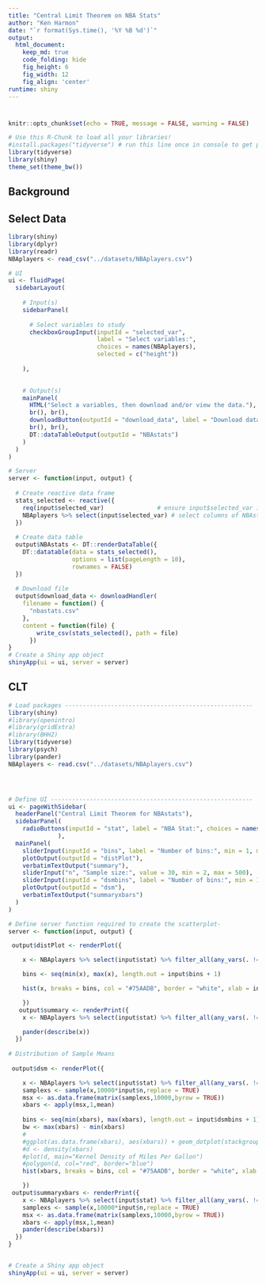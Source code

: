 ```yaml
---
title: "Central Limit Theorem on NBA Stats"
author: "Ken Harmon"
date: "`r format(Sys.time(), '%Y %B %d')`"
output:
  html_document:  
    keep_md: true
    code_folding: hide
    fig_height: 6
    fig_width: 12
    fig_align: 'center'
runtime: shiny
---
```


# {.tabset .tabset-fade}

```r
knitr::opts_chunk$set(echo = TRUE, message = FALSE, warning = FALSE)
```

```r
# Use this R-Chunk to load all your libraries!
#install.packages("tidyverse") # run this line once in console to get package
library(tidyverse)
library(shiny)
theme_set(theme_bw())
```

## Background

## Select Data

```r
library(shiny)
library(dplyr)
library(readr)
NBAplayers <- read_csv("../datasets/NBAplayers.csv")

# UI
ui <- fluidPage(
  sidebarLayout(
    
    # Input(s)
    sidebarPanel(
      
      # Select variables to study
      checkboxGroupInput(inputId = "selected_var",
                         label = "Select variables:",
                         choices = names(NBAplayers),
                         selected = c("height"))
      
    ),

        
    # Output(s)
    mainPanel(
      HTML("Select a variables, then download and/or view the data."),
      br(), br(),
      downloadButton(outputId = "download_data", label = "Download data"),
      br(), br(),
      DT::dataTableOutput(outputId = "NBAstats")
    )
  )
)

# Server
server <- function(input, output) {
  
  # Create reactive data frame
  stats_selected <- reactive({
    req(input$selected_var)               # ensure input$selected_var is available
    NBAplayers %>% select(input$selected_var) # select columns of NBAstats
  })
  
  # Create data table
  output$NBAstats <- DT::renderDataTable({
    DT::datatable(data = stats_selected(), 
                  options = list(pageLength = 10), 
                  rownames = FALSE)
  })
  
  # Download file
  output$download_data <- downloadHandler(
    filename = function() {
      "nbastats.csv"
    },
    content = function(file) { 
        write_csv(stats_selected(), path = file) 
      })
}
# Create a Shiny app object
shinyApp(ui = ui, server = server)
```

## CLT

```r
# Load packages -----------------------------------------------------
library(shiny)
#library(openintro)
#library(gridExtra)
#library(BHH2)
library(tidyverse)
library(psych)
library(pander)
NBAplayers <- read.csv("../datasets/NBAplayers.csv")




# Define UI ---------------------------------------------------------
ui <- pageWithSidebar(
  headerPanel("Central Limit Theorem for NBAstats"),
  sidebarPanel(
    radioButtons(inputId = "stat", label = "NBA Stat:", choices = names(NBAplayers))
              ),
  mainPanel(
    sliderInput(inputId = "bins", label = "Number of bins:", min = 1, max = 50, value = 30),
    plotOutput(outputId = "distPlot"),
    verbatimTextOutput("summary"),
    sliderInput("n", "Sample size:", value = 30, min = 2, max = 500),
    sliderInput(inputId = "dsmbins", label = "Number of bins:", min = 1, max = 50, value = 30),
    plotOutput(outputId = "dsm"),
    verbatimTextOutput("summaryxbars")
  )
)

# Define server function required to create the scatterplot-
server <- function(input, output) {

 output$distPlot <- renderPlot({

    x <- NBAplayers %>% select(input$stat) %>% filter_all(any_vars(. != 0)) %>% pull() %>% na.omit() %>% as.numeric() # select columns of NBA

    bins <- seq(min(x), max(x), length.out = input$bins + 1)

    hist(x, breaks = bins, col = "#75AADB", border = "white", xlab = input$stat,  main = "")

    })
   output$summary <- renderPrint({
    x <- NBAplayers %>% select(input$stat) %>% filter_all(any_vars(. != 0)) %>% pull() %>% na.omit() %>% as.numeric()

    pander(describe(x))
  })
   
# Distribution of Sample Means   
   
 output$dsm <- renderPlot({

    x <- NBAplayers %>% select(input$stat) %>% filter_all(any_vars(. != 0)) %>% pull() %>% na.omit() %>% as.numeric() # select columns of NBA
    samplexs <- sample(x,10000*input$n,replace = TRUE)
    msx <- as.data.frame(matrix(samplexs,10000,byrow = TRUE))
    xbars <- apply(msx,1,mean)
    
    bins <- seq(min(xbars), max(xbars), length.out = input$dsmbins + 1)
    bw <- max(xbars) - min(xbars)
    #
    #ggplot(as.data.frame(xbars), aes(xbars)) + geom_dotplot(stackgroups = TRUE,binwidth = bw/100,dotsize = .2)
    #d <- density(xbars)                                  
    #plot(d, main="Kernel Density of Miles Per Gallon")       
    #polygon(d, col="red", border="blue")  
    hist(xbars, breaks = bins, col = "#75AADB", border = "white", xlab = input$stat,  main = "")

    })
 output$summaryxbars <- renderPrint({
    x <- NBAplayers %>% select(input$stat) %>% filter_all(any_vars(. != 0)) %>% pull() %>% na.omit() %>% as.numeric()
    samplexs <- sample(x,10000*input$n,replace = TRUE)
    msx <- as.data.frame(matrix(samplexs,10000,byrow = TRUE))
    xbars <- apply(msx,1,mean)
    pander(describe(xbars))
  })
}


# Create a Shiny app object
shinyApp(ui = ui, server = server)


```


